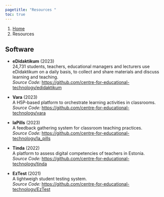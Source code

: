 ```yaml
---
pagetitle: "Resources "
toc: true
---
```


```{=html}
<nav aria-label="breadcrumb">
  <ol class="breadcrumb">
    <li class="breadcrumb-item"><a href="index.html">Home</a></li>
    <li class="breadcrumb-item active" aria-current="page">Resources</li>
  </ol>
</nav>
```



## Software


- **eDidaktikum** (2023)<br /> 
 24,731 students, teachers, educational managers and lecturers use eDidaktikum on a daily basis,
to collect and share materials and discuss learning and teaching.<br />
  *Source Code:* <https://github.com/centre-for-educational-technology/edidaktikum>
 
- **Vara** (2023)<br /> 
 A H5P-based platform to orchestrate learning activities in classrooms.<br />
  *Source Code:* <https://github.com/centre-for-educational-technology/vara>
 
- **laPills** (2023)<br /> 
 A feedback gathering system for classroom teaching practices.<br />
  *Source Code:* <https://github.com/centre-for-educational-technology/la_pills>

- **Tinda** (2022)<br /> 
 A platform to assess digital competencies of teachers in Estonia.<br />
  *Source Code:* <https://github.com/centre-for-educational-technology/tinda>

- **EzTest** (2021)<br /> 
 A lightweigh student testing system.<br />
  *Source Code:* <https://github.com/centre-for-educational-technology/EzTest>


